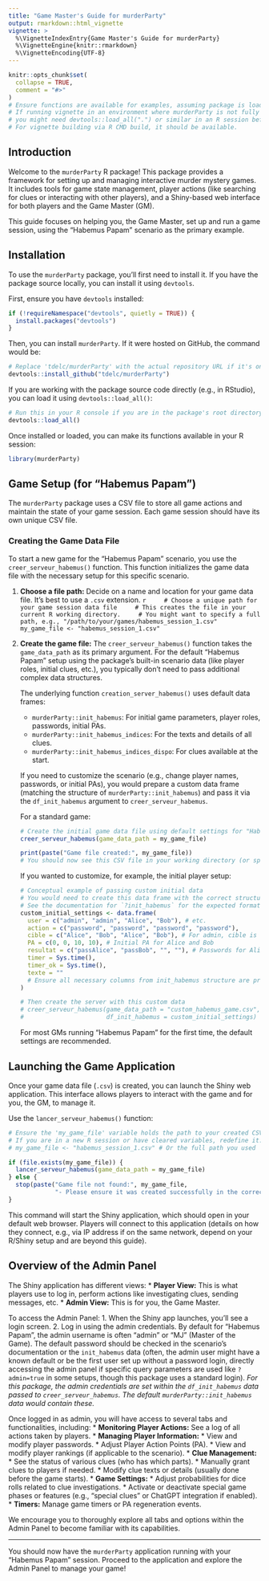 ```yaml
---
title: "Game Master's Guide for murderParty"
output: rmarkdown::html_vignette
vignette: >
  %\VignetteIndexEntry{Game Master's Guide for murderParty}
  %\VignetteEngine{knitr::rmarkdown}
  %\VignetteEncoding{UTF-8}
---
```


```r
knitr::opts_chunk$set(
  collapse = TRUE,
  comment = "#>"
)
# Ensure functions are available for examples, assuming package is loaded.
# If running vignette in an environment where murderParty is not fully installed and loaded,
# you might need devtools::load_all(".") or similar in an R session before building vignettes.
# For vignette building via R CMD build, it should be available.
```

## Introduction

Welcome to the `murderParty` R package! This package provides a framework for setting up and managing interactive murder mystery games. It includes tools for game state management, player actions (like searching for clues or interacting with other players), and a Shiny-based web interface for both players and the Game Master (GM).

This guide focuses on helping you, the Game Master, set up and run a game session, using the "Habemus Papam" scenario as the primary example.

## Installation

To use the `murderParty` package, you'll first need to install it. If you have the package source locally, you can install it using `devtools`.

First, ensure you have `devtools` installed:
```r
if (!requireNamespace("devtools", quietly = TRUE)) {
  install.packages("devtools")
}
```

Then, you can install `murderParty`. If it were hosted on GitHub, the command would be:
```r
# Replace 'tdelc/murderParty' with the actual repository URL if it's on GitHub
devtools::install_github("tdelc/murderParty")
```

If you are working with the package source code directly (e.g., in RStudio), you can load it using `devtools::load_all()`:
```r
# Run this in your R console if you are in the package's root directory
devtools::load_all()
```

Once installed or loaded, you can make its functions available in your R session:
```r
library(murderParty)
```

## Game Setup (for "Habemus Papam")

The `murderParty` package uses a CSV file to store all game actions and maintain the state of your game session. Each game session should have its own unique CSV file.

### Creating the Game Data File

To start a new game for the "Habemus Papam" scenario, you use the `creer_serveur_habemus()` function. This function initializes the game data file with the necessary setup for this specific scenario.

1.  **Choose a file path:** Decide on a name and location for your game data file. It's best to use a `.csv` extension.
    ```r
    # Choose a unique path for your game session data file
    # This creates the file in your current R working directory.
    # You might want to specify a full path, e.g., "/path/to/your/games/habemus_session_1.csv"
    my_game_file <- "habemus_session_1.csv"
    ```

2.  **Create the game file:**
    The `creer_serveur_habemus()` function takes the `game_data_path` as its primary argument. For the default "Habemus Papam" setup using the package's built-in scenario data (like player roles, initial clues, etc.), you typically don't need to pass additional complex data structures.
    
    The underlying function `creation_server_habemus()` uses default data frames:
    *   `murderParty::init_habemus`: For initial game parameters, player roles, passwords, initial PAs.
    *   `murderParty::init_habemus_indices`: For the texts and details of all clues.
    *   `murderParty::init_habemus_indices_dispo`: For clues available at the start.

    If you need to customize the scenario (e.g., change player names, passwords, or initial PAs), you would prepare a custom data frame (matching the structure of `murderParty::init_habemus`) and pass it via the `df_init_habemus` argument to `creer_serveur_habemus`.

    For a standard game:
    ```r
    # Create the initial game data file using default settings for "Habemus Papam"
    creer_serveur_habemus(game_data_path = my_game_file)

    print(paste("Game file created:", my_game_file))
    # You should now see this CSV file in your working directory (or specified path).
    ```

    If you wanted to customize, for example, the initial player setup:
    ```r
    # Conceptual example of passing custom initial data
    # You would need to create this data frame with the correct structure.
    # See the documentation for `?init_habemus` for the expected format.
    custom_initial_settings <- data.frame(
      user = c("admin", "admin", "Alice", "Bob"), # etc.
      action = c("password", "password", "password", "password"),
      cible = c("Alice", "Bob", "Alice", "Bob"), # For admin, cible is user; for users, can be self or empty
      PA = c(0, 0, 10, 10), # Initial PA for Alice and Bob
      resultat = c("passAlice", "passBob", "", ""), # Passwords for Alice and Bob
      timer = Sys.time(),
      timer_ok = Sys.time(),
      texte = ""
      # Ensure all necessary columns from init_habemus structure are present
    )
    
    # Then create the server with this custom data
    # creer_serveur_habemus(game_data_path = "custom_habemus_game.csv",
    #                       df_init_habemus = custom_initial_settings)
    ```
    For most GMs running "Habemus Papam" for the first time, the default settings are recommended.

## Launching the Game Application

Once your game data file (`.csv`) is created, you can launch the Shiny web application. This interface allows players to interact with the game and for you, the GM, to manage it.

Use the `lancer_serveur_habemus()` function:
```r
# Ensure the 'my_game_file' variable holds the path to your created CSV file.
# If you are in a new R session or have cleared variables, redefine it:
# my_game_file <- "habemus_session_1.csv" # Or the full path you used

if (file.exists(my_game_file)) {
  lancer_serveur_habemus(game_data_path = my_game_file)
} else {
  stop(paste("Game file not found:", my_game_file, 
             "- Please ensure it was created successfully in the correct directory."))
}
```

This command will start the Shiny application, which should open in your default web browser. Players will connect to this application (details on how they connect, e.g., via IP address if on the same network, depend on your R/Shiny setup and are beyond this guide).

## Overview of the Admin Panel

The Shiny application has different views:
*   **Player View:** This is what players use to log in, perform actions like investigating clues, sending messages, etc.
*   **Admin View:** This is for you, the Game Master.

To access the Admin Panel:
1.  When the Shiny app launches, you'll see a login screen.
2.  Log in using the admin credentials. By default for "Habemus Papam", the admin username is often "admin" or "MJ" (Master of the Game). The default password should be checked in the scenario's documentation or the `init_habemus` data (often, the admin user might have a known default or be the first user set up without a password login, directly accessing the admin panel if specific query parameters are used like `?admin=true` in some setups, though this package uses a standard login).
    *For this package, the admin credentials are set within the `df_init_habemus` data passed to `creer_serveur_habemus`. The default `murderParty::init_habemus` data would contain these.*

Once logged in as admin, you will have access to several tabs and functionalities, including:
*   **Monitoring Player Actions:** See a log of all actions taken by players.
*   **Managing Player Information:**
    *   View and modify player passwords.
    *   Adjust Player Action Points (PA).
    *   View and modify player rankings (if applicable to the scenario).
*   **Clue Management:**
    *   See the status of various clues (who has which parts).
    *   Manually grant clues to players if needed.
    *   Modify clue texts or details (usually done before the game starts).
*   **Game Settings:**
    *   Adjust probabilities for dice rolls related to clue investigations.
    *   Activate or deactivate special game phases or features (e.g., "special clues" or ChatGPT integration if enabled).
*   **Timers:** Manage game timers or PA regeneration events.

We encourage you to thoroughly explore all tabs and options within the Admin Panel to become familiar with its capabilities.

---

You should now have the `murderParty` application running with your "Habemus Papam" session. Proceed to the application and explore the Admin Panel to manage your game!
